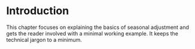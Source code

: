 # Introduction

This chapter focuses on explaining the basics of seasonal adjustment and gets the reader involved with a minimal working example.
It keeps the technical jargon to a minimum.

